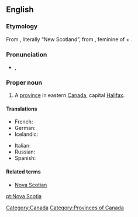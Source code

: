 ==English==
{{wikipedia}}

===Etymology===
From {{etyl|la}}, literally “New Scotland”, from {{term|nova|lang=la}}, feminine of {{term|novus||new|lang=la}} + {{term|Scotia||Scotland|lang=la}}.

===Pronunciation===
* {{a|UK}} {{IPA|/ˈnəʊ.və ˌskəʊ.ʃə/}}, {{SAMPA|/"n@U.v@ %sk@U.S@/}}

===Proper noun===
{{en-proper noun|sg=[[Nova]] [[Scotia]]}}

# A [[province]] in eastern [[Canada]], capital [[Halifax]].

====Translations====
{{trans-top|Province in eastern Canada}}
* French: {{t|fr|Nouvelle-Écosse|f}}
* German: {{t|de|Neuschottland|n}}
* Icelandic: {{t|is|Nýja-Skotland|n}}
{{trans-mid}}
* Italian: {{t-|it|Nuova Scozia|f}}
* Russian: {{t|ru|Новая Шотландия|f|tr=Nóvaja Šotlándija|sc=Cyrl}}
* Spanish: {{t|es|Nueva Escocia|f}}
{{trans-bottom}}

====Related terms====
* [[Nova Scotian]]

[[Category:Canada]]
[[Category:Provinces of Canada]]

[[pt:Nova Scotia]]